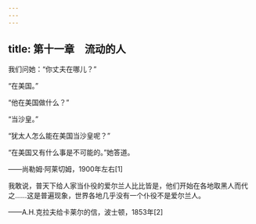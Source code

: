 ```yaml
---
---
---
```

title: 第十一章　流动的人
---




我们问她：“你丈夫在哪儿？”

“在美国。”

“他在美国做什么？”

“当沙皇。”

“犹太人怎么能在美国当沙皇呢？”

“在美国又有什么事是不可能的。”她答道。

——尚勒姆·阿莱切姆，1900年左右[1]

我敢说，普天下给人家当仆役的爱尔兰人比比皆是，他们开始在各地取黑人而代之……这是普遍现象，世界各地几乎没有一个仆役不是爱尔兰人。

——A.H.克拉夫给卡莱尔的信，波士顿，1853年[2]